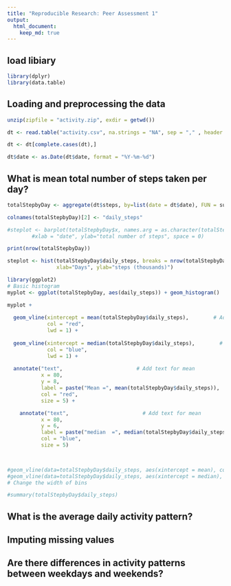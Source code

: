 ```yaml
---
title: "Reproducible Research: Peer Assessment 1"
output: 
  html_document:
    keep_md: true
---
```

## load libiary

```r

library(dplyr)
library(data.table)
```


## Loading and preprocessing the data

```r

unzip(zipfile = "activity.zip", exdir = getwd())

dt <- read.table("activity.csv", na.strings = "NA", sep = "," , header = T)

dt <- dt[complete.cases(dt),]

dt$date <- as.Date(dt$date, format = "%Y-%m-%d")


```


## What is mean total number of steps taken per day?

```r
totalStepbyDay <- aggregate(dt$steps, by=list(date = dt$date), FUN = sum)

colnames(totalStepbyDay)[2] <- "daily_steps"

#steplot <- barplot(totalStepbyDay$x, names.arg = as.character(totalStepbyDay$date),
        #xlab = "date", ylab="total number of steps", space = 0)

print(nrow(totalStepbyDay))

steplot <- hist(totalStepbyDay$daily_steps, breaks = nrow(totalStepbyDay), main = "total num of steps",
                xlab="Days", ylab="steps (thousands)")

```

```r
library(ggplot2)
# Basic histogram
myplot <- ggplot(totalStepbyDay, aes(daily_steps)) + geom_histogram()

myplot + 
  
  geom_vline(xintercept = mean(totalStepbyDay$daily_steps),        # Add line for mean
             col = "red",
             lwd = 1) + 
  
  geom_vline(xintercept = median(totalStepbyDay$daily_steps),        # Add line for mean
             col = "blue",
             lwd = 1) +
  
  annotate("text",                        # Add text for mean
           x = 80,
           y = 8,
           label = paste("Mean =", mean(totalStepbyDay$daily_steps)),
           col = "red",
           size = 5) + 

    annotate("text",                        # Add text for mean
           x = 80,
           y = 6,
           label = paste("median  =", median(totalStepbyDay$daily_steps)),
           col = "blue",
           size = 5)
  


#geom_vline(data=totalStepbyDay$daily_steps, aes(xintercept = mean), colour='black') +
#geom_vline(data=totalStepbyDay$daily_steps, aes(xintercept = median), colour='red')
# Change the width of bins

#summary(totalStepbyDay$daily_steps)

```


## What is the average daily activity pattern?



## Imputing missing values



## Are there differences in activity patterns between weekdays and weekends?
